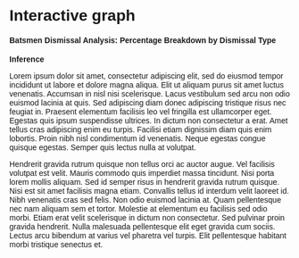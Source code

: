# Interactive graph

<style>
  * {
    font-family: sans-serif;
  }
  
  .dropdown-btn {
  padding: 4px;
  font-size: 13px;
  cursor: pointer;
  background-color: #fff; 
  color: #080808; 
  border: 1.5px solid #080808;
  transition: background-color 0.3s ease;
}


.dropdown-btn:hover {
  background-color: #080808;
  color:#fff
}


.dropdown-btn.active {
  background-color: #BEBEBE;
  color: #080808;
  border: 1.5px solid #080808;
  
}
</style> 

<h4 id="heading">Batsmen Dismissal Analysis: Percentage Breakdown by Dismissal Type</h4>

<div id="plot">

</div>

<script src="https://d3js.org/d3.v6.js"></script>
<script type="module" src="scripts/myscript.js"></script>

**Inference**

Lorem ipsum dolor sit amet, consectetur adipiscing elit, sed do eiusmod tempor incididunt ut labore et dolore magna aliqua. Elit ut aliquam purus sit amet luctus venenatis. Accumsan in nisl nisi scelerisque. Lacus vestibulum sed arcu non odio euismod lacinia at quis. Sed adipiscing diam donec adipiscing tristique risus nec feugiat in. Praesent elementum facilisis leo vel fringilla est ullamcorper eget. Egestas quis ipsum suspendisse ultrices. In dictum non consectetur a erat. Amet tellus cras adipiscing enim eu turpis. Facilisi etiam dignissim diam quis enim lobortis. Proin nibh nisl condimentum id venenatis. Neque egestas congue quisque egestas. Semper quis lectus nulla at volutpat.

Hendrerit gravida rutrum quisque non tellus orci ac auctor augue. Vel facilisis volutpat est velit. Mauris commodo quis imperdiet massa tincidunt. Nisi porta lorem mollis aliquam. Sed id semper risus in hendrerit gravida rutrum quisque. Nisi est sit amet facilisis magna etiam. Convallis tellus id interdum velit laoreet id. Nibh venenatis cras sed felis. Non odio euismod lacinia at. Quam pellentesque nec nam aliquam sem et tortor. Molestie at elementum eu facilisis sed odio morbi. Etiam erat velit scelerisque in dictum non consectetur. Sed pulvinar proin gravida hendrerit. Nulla malesuada pellentesque elit eget gravida cum sociis. Lectus arcu bibendum at varius vel pharetra vel turpis. Elit pellentesque habitant morbi tristique senectus et.
